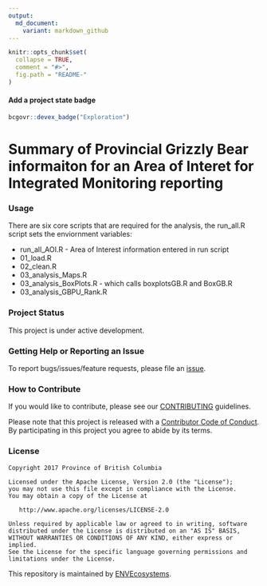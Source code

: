 ```yaml
---
output:
  md_document:
    variant: markdown_github
---
```


<!-- README.md is generated from README.Rmd. Please edit that file -->

```r
knitr::opts_chunk$set(
  collapse = TRUE,
  comment = "#>",
  fig.path = "README-"
)
```

#### Add a project state badge 

```r
bcgovr::devex_badge("Exploration")
```

# Summary of Provincial Grizzly Bear informaiton for an Area of Interet for Integrated Monitoring reporting

### Usage

There are six core scripts that are required for the analysis, the run_all.R script sets the enviornment variables:

- run_all_AOI.R - Area of Interest information entered in run script
- 01_load.R
- 02_clean.R
- 03_analysis_Maps.R
- 03_analysis_BoxPlots.R - which calls boxplotsGB.R and BoxGB.R
- 03_analysis_GBPU_Rank.R


### Project Status
This project is under active development.

### Getting Help or Reporting an Issue

To report bugs/issues/feature requests, please file an [issue](https://github.com/bcgov/IM-Report-GBears/issues).

### How to Contribute

If you would like to contribute, please see our [CONTRIBUTING](CONTRIBUTING.md) guidelines.

Please note that this project is released with a [Contributor Code of Conduct](CODE_OF_CONDUCT.md). By participating in this project you agree to abide by its terms.

### License

    Copyright 2017 Province of British Columbia

    Licensed under the Apache License, Version 2.0 (the "License");
    you may not use this file except in compliance with the License.
    You may obtain a copy of the License at 

       http://www.apache.org/licenses/LICENSE-2.0

    Unless required by applicable law or agreed to in writing, software
    distributed under the License is distributed on an "AS IS" BASIS,
    WITHOUT WARRANTIES OR CONDITIONS OF ANY KIND, either express or implied.
    See the License for the specific language governing permissions and
    limitations under the License.
    
This repository is maintained by [ENVEcosystems](https://github.com/orgs/bcgov/teams/envecosystems/members).    

